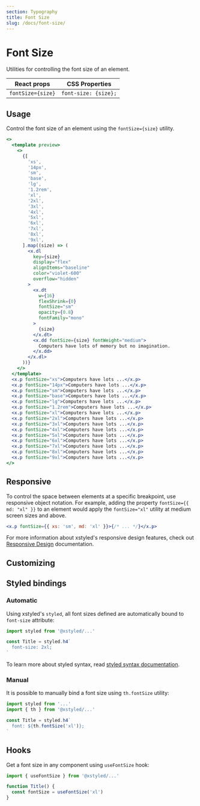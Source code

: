 ```yaml
---
section: Typography
title: Font Size
slug: /docs/font-size/
---
```


# Font Size

Utilities for controlling the font size of an element.

<carbon-ad />

| React props       | CSS Properties       |
| ----------------- | -------------------- |
| `fontSize={size}` | `font-size: {size};` |

## Usage

Control the font size of an element using the `fontSize={size}` utility.

```jsx preview color=violet
<>
  <template preview>
    <>
      {[
        'xs',
        '14px',
        'sm',
        'base',
        'lg',
        '1.2rem',
        'xl',
        '2xl',
        '3xl',
        '4xl',
        '5xl',
        '6xl',
        '7xl',
        '8xl',
        '9xl',
      ].map((size) => (
        <x.dl
          key={size}
          display="flex"
          alignItems="baseline"
          color="violet-600"
          overflow="hidden"
        >
          <x.dt
            w={16}
            flexShrink={0}
            fontSize="sm"
            opacity={0.8}
            fontFamily="mono"
          >
            {size}
          </x.dt>
          <x.dd fontSize={size} fontWeight="medium">
            Computers have lots of memory but no imagination.
          </x.dd>
        </x.dl>
      ))}
    </>
  </template>
  <x.p fontSize="xs">Computers have lots ...</x.p>
  <x.p fontSize="14px">Computers have lots ...</x.p>
  <x.p fontSize="sm">Computers have lots ...</x.p>
  <x.p fontSize="base">Computers have lots ...</x.p>
  <x.p fontSize="lg">Computers have lots ...</x.p>
  <x.p fontSize="1.2rem">Computers have lots ...</x.p>
  <x.p fontSize="xl">Computers have lots ...</x.p>
  <x.p fontSize="2xl">Computers have lots ...</x.p>
  <x.p fontSize="3xl">Computers have lots ...</x.p>
  <x.p fontSize="4xl">Computers have lots ...</x.p>
  <x.p fontSize="5xl">Computers have lots ...</x.p>
  <x.p fontSize="6xl">Computers have lots ...</x.p>
  <x.p fontSize="7xl">Computers have lots ...</x.p>
  <x.p fontSize="8xl">Computers have lots ...</x.p>
  <x.p fontSize="9xl">Computers have lots ...</x.p>
</>
```

## Responsive

To control the space between elements at a specific breakpoint, use responsive object notation. For example, adding the property `fontSize={{ md: "xl" }}` to an element would apply the `fontSize="xl"` utility at medium screen sizes and above.

```jsx
<x.p fontSize={{ xs: 'sm', md: 'xl' }}>{/* ... */}</x.p>
```

For more information about xstyled's responsive design features, check out [Responsive Design](/docs/responsive-design/) documentation.

## Customizing


<CustomizeFontSizes />

## Styled bindings

### Automatic

Using xstyled's `styled`, all font sizes defined are automatically bound to `font-size` attribute:

```js
import styled from '@xstyled/...'

const Title = styled.h4`
  font-size: 2xl;
`
```

To learn more about styled syntax, read [styled syntax documentation](/docs/enhanced-styled-components/).

### Manual

It is possible to manually bind a font size using `th.fontSize` utility:

```js
import styled from '...'
import { th } from '@xstyled/...'

const Title = styled.h4`
  font: ${th.fontSize('xl')};
`
```

## Hooks

Get a font size in any component using `useFontSize` hook:

```js
import { useFontSize } from '@xstyled/...'

function Title() {
  const fontSize = useFontSize('xl')
}
```
